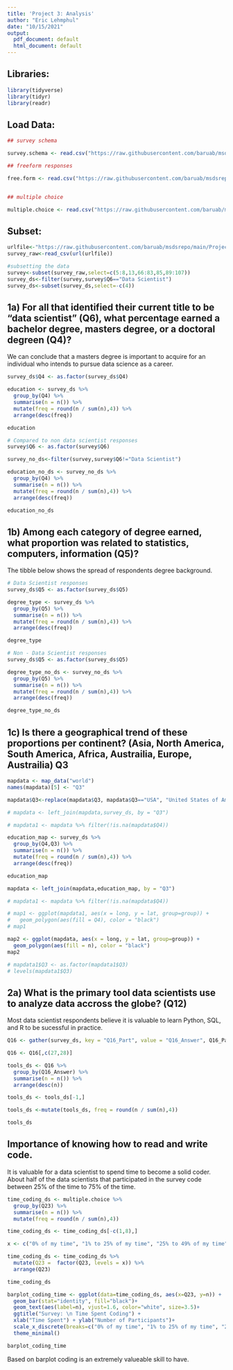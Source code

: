 ---
title: 'Project 3: Analysis'
author: "Eric Lehmphul"
date: "10/15/2021"
output:
  pdf_document: default
  html_document: default
---

## Libraries:
```{r}
library(tidyverse)
library(tidyr)
library(readr)
```

## Load Data:
```{r}
## survey schema

survey.schema <- read.csv("https://raw.githubusercontent.com/baruab/msdsrepo/main/Project_3_607/kaggle-survey-2018/SurveySchema.csv")

## freeform responses

free.form <- read.csv("https://raw.githubusercontent.com/baruab/msdsrepo/main/Project_3_607/kaggle-survey-2018/freeFormResponses.csv")


## multiple choice

multiple.choice <- read.csv("https://raw.githubusercontent.com/baruab/msdsrepo/main/Project_3_607/kaggle-survey-2018/multipleChoiceResponses.csv")
```


## Subset:

```{r}
urlfile<-"https://raw.githubusercontent.com/baruab/msdsrepo/main/Project_3_607/kaggle-survey-2018/multipleChoiceResponses.csv"
survey_raw<-read_csv(url(urlfile))

#subsetting the data
survey<-subset(survey_raw,select=c(5:8,13,66:83,85,89:107))
survey_ds<-filter(survey,survey$Q6=="Data Scientist")
survey_ds<-subset(survey_ds,select=-c(4))
```

## 1a) For all that identified their current title to be "data scientist" (Q6), what percentage earned a bachelor degree, masters degree, or a doctoral degreen (Q4)?

We can conclude that a masters degree is important to acquire for an individual who intends to pursue data science as a career.
```{r}
survey_ds$Q4 <- as.factor(survey_ds$Q4)

education <- survey_ds %>%
  group_by(Q4) %>%
  summarise(n = n()) %>%
  mutate(freq = round(n / sum(n),4)) %>%
  arrange(desc(freq))

education

```


```{r}
# Compared to non data scientist responses
survey$Q6 <- as.factor(survey$Q6)

survey_no_ds<-filter(survey,survey$Q6!="Data Scientist")

education_no_ds <- survey_no_ds %>%
  group_by(Q4) %>%
  summarise(n = n()) %>%
  mutate(freq = round(n / sum(n),4)) %>%
  arrange(desc(freq))

education_no_ds
```

## 1b) Among each category of degree earned, what proportion was related to statistics, computers, information (Q5)?

The tibble below shows the spread of respondents degree background.
```{r}
# Data Scientist responses
survey_ds$Q5 <- as.factor(survey_ds$Q5)

degree_type <- survey_ds %>%
  group_by(Q5) %>%
  summarise(n = n()) %>%
  mutate(freq = round(n / sum(n),4)) %>%
  arrange(desc(freq))

degree_type
```

```{r}
# Non - Data Scientist responses
survey_ds$Q5 <- as.factor(survey_ds$Q5)

degree_type_no_ds <- survey_no_ds %>%
  group_by(Q5) %>%
  summarise(n = n()) %>%
  mutate(freq = round(n / sum(n),4)) %>%
  arrange(desc(freq))

degree_type_no_ds
```

## 1c) Is there a geographical trend of these proportions per continent? (Asia, North America, South America, Africa, Austrailia, Europe, Austrailia) Q3

```{r}
mapdata <- map_data("world")
names(mapdata)[5] <- "Q3"

mapdata$Q3<-replace(mapdata$Q3, mapdata$Q3=="USA", "United States of America")

# mapdata <- left_join(mapdata,survey_ds, by = "Q3")
```

```{r}
# mapdata1 <- mapdata %>% filter(!is.na(mapdata$Q4))
```

```{r}
education_map <- survey_ds %>%
  group_by(Q4,Q3) %>%
  summarise(n = n()) %>%
  mutate(freq = round(n / sum(n),4)) %>%
  arrange(desc(freq))

education_map
```

```{r}
mapdata <- left_join(mapdata,education_map, by = "Q3")
```

```{r}
# mapdata1 <- mapdata %>% filter(!is.na(mapdata$Q4))
```

```{r}
# map1 <- ggplot(mapdata1, aes(x = long, y = lat, group=group)) +
#   geom_polygon(aes(fill = Q4), color = "black")
# map1
```

```{r}
map2 <- ggplot(mapdata, aes(x = long, y = lat, group=group)) +
  geom_polygon(aes(fill = n), color = "black")
map2
```

```{r}
# mapdata1$Q3 <- as.factor(mapdata1$Q3)
# levels(mapdata1$Q3)
```

## 2a) What is the primary tool data scientists use to analyze data accross the globe? (Q12)

Most data scientist respondents believe it is valuable to learn Python, SQL, and R to be sucessful in practice.
```{r}
Q16 <- gather(survey_ds, key = "Q16_Part", value = "Q16_Answer", Q16_Part_1, Q16_Part_2, Q16_Part_3, Q16_Part_4, Q16_Part_5, Q16_Part_6, Q16_Part_7, Q16_Part_8, Q16_Part_9, Q16_Part_10, Q16_Part_11, Q16_Part_12, Q16_Part_13, Q16_Part_14, Q16_Part_15, Q16_Part_16)

Q16 <- Q16[,c(27,28)]

tools_ds <- Q16 %>%
  group_by(Q16_Answer) %>%
  summarise(n = n()) %>%
  arrange(desc(n))

tools_ds <- tools_ds[-1,]

tools_ds <-mutate(tools_ds, freq = round(n / sum(n),4))
```

```{r}
tools_ds
```

## Importance of knowing how to read and write code.

It is valuable for a data scientist to spend time to become a solid coder. About half of the data scientists that participated in the survey code between 25% of the time to 75% of the time.
```{r}
time_coding_ds <- multiple.choice %>%
  group_by(Q23) %>%
  summarise(n = n()) %>%
  mutate(freq = round(n / sum(n),4))

time_coding_ds <- time_coding_ds[-c(1,8),]

x <- c("0% of my time", "1% to 25% of my time", "25% to 49% of my time", "50% to 74% of my time", "75% to 99% of my time", "100% of my time")

time_coding_ds <- time_coding_ds %>%
  mutate(Q23 =  factor(Q23, levels = x)) %>%
  arrange(Q23)   
```

```{r}
time_coding_ds
```

```{r}
barplot_coding_time <- ggplot(data=time_coding_ds, aes(x=Q23, y=n)) +
  geom_bar(stat="identity", fill="black")+
  geom_text(aes(label=n), vjust=1.6, color="white", size=3.5)+
  ggtitle("Survey: \n Time Spent Coding") +
  xlab("Time Spent") + ylab("Number of Participants")+
  scale_x_discrete(breaks=c("0% of my time", "1% to 25% of my time", "25% to 49% of my time", "50% to 74% of my time", "75% to 99% of my time", "100% of my time"), labels=c("0%", "1% to 25%", "25% to 49%", "50% to 74%", "75% to 99%", "100%"))+
  theme_minimal()

barplot_coding_time 
```
Based on barplot coding is an extremely valueable skill to have.
